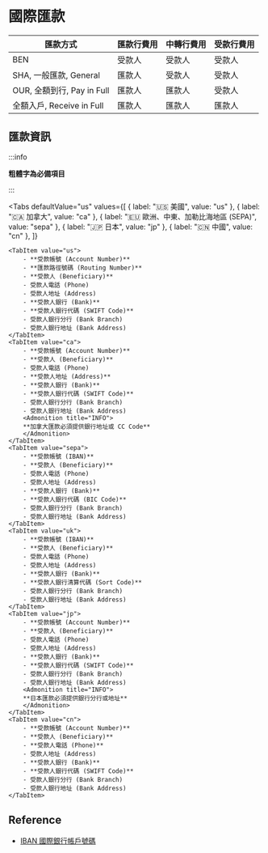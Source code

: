 
# 國際匯款

| 匯款方式                   | 匯款行費用 | 中轉行費用 | 受款行費用 |
| -------------------------- | ---------- | ---------- | ---------- |
| BEN                        | 受款人     | 受款人     | 受款人     |
| SHA, 一般匯款, General     | 匯款人     | 受款人     | 受款人     |
| OUR, 全額到行, Pay in Full | 匯款人     | 匯款人     | 受款人     |
| 全額入戶, Receive in Full  | 匯款人     | 匯款人     | 匯款人     |

## 匯款資訊

:::info

**粗體字為必備項目**

:::

<Tabs
    defaultValue="us"
    values={[
        { label: "🇺🇸 美國", value: "us" },
        { label: "🇨🇦 加拿大", value: "ca" },
        { label: "🇪🇺 歐洲、中東、加勒比海地區 (SEPA)", value: "sepa" },
        { label: "🇯🇵 日本", value: "jp" },
        { label: "🇨🇳 中國", value: "cn" },
    ]}
>
    <TabItem value="us">
        - **受款帳號 (Account Number)**
        - **匯款路徑號碼 (Routing Number)**
        - **受款人 (Beneficiary)**
        - 受款人電話 (Phone)
        - 受款人地址 (Address)
        - **受款人銀行 (Bank)**
        - **受款人銀行代碼 (SWIFT Code)**
        - 受款人銀行分行 (Bank Branch)
        - 受款人銀行地址 (Bank Address)
    </TabItem>
    <TabItem value="ca">
        - **受款帳號 (Account Number)**
        - **受款人 (Beneficiary)**
        - 受款人電話 (Phone)
        - **受款人地址 (Address)**
        - **受款人銀行 (Bank)**
        - **受款人銀行代碼 (SWIFT Code)**
        - 受款人銀行分行 (Bank Branch)
        - 受款人銀行地址 (Bank Address)
        <Admonition title="INFO">
        **加拿大匯款必須提供銀行地址或 CC Code**
        </Admonition>
    </TabItem>
    <TabItem value="sepa">
        - **受款帳號 (IBAN)**
        - **受款人 (Beneficiary)**
        - 受款人電話 (Phone)
        - 受款人地址 (Address)
        - **受款人銀行 (Bank)**
        - **受款人銀行代碼 (BIC Code)**
        - 受款人銀行分行 (Bank Branch)
        - 受款人銀行地址 (Bank Address)
    </TabItem>
    <TabItem value="uk">
        - **受款帳號 (IBAN)**
        - **受款人 (Beneficiary)**
        - 受款人電話 (Phone)
        - 受款人地址 (Address)
        - **受款人銀行 (Bank)**
        - **受款人銀行清算代碼 (Sort Code)**
        - 受款人銀行分行 (Bank Branch)
        - 受款人銀行地址 (Bank Address)
    </TabItem>
    <TabItem value="jp">
        - **受款帳號 (Account Number)**
        - **受款人 (Beneficiary)**
        - 受款人電話 (Phone)
        - 受款人地址 (Address)
        - **受款人銀行 (Bank)**
        - **受款人銀行代碼 (SWIFT Code)**
        - 受款人銀行分行 (Bank Branch)
        - 受款人銀行地址 (Bank Address)
        <Admonition title="INFO">
        **日本匯款必須提供銀行分行或地址**
        </Admonition>
    </TabItem>
    <TabItem value="cn">
        - **受款帳號 (Account Number)**
        - **受款人 (Beneficiary)**
        - **受款人電話 (Phone)**
        - 受款人地址 (Address)
        - **受款人銀行 (Bank)**
        - **受款人銀行代碼 (SWIFT Code)**
        - 受款人銀行分行 (Bank Branch)
        - 受款人銀行地址 (Bank Address)
    </TabItem>

</Tabs>

## Reference

- [IBAN 國際銀行帳戶號碼](https://zh.wikipedia.org/zh-tw/%E5%9C%8B%E9%9A%9B%E9%8A%80%E8%A1%8C%E5%B8%B3%E6%88%B6%E8%99%9F%E7%A2%BC)
